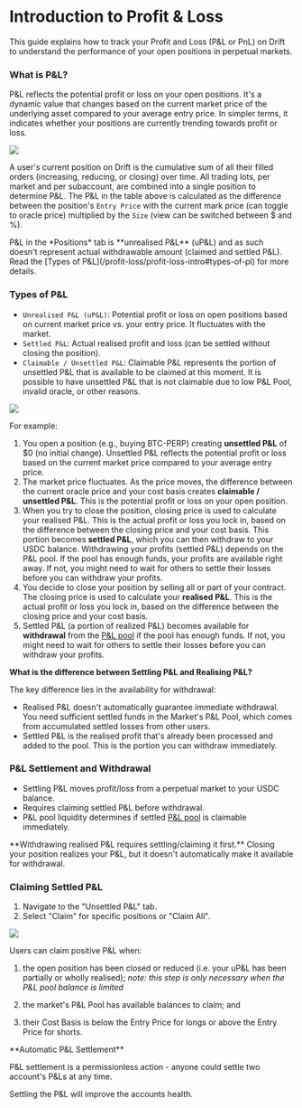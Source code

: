 
# Introduction to Profit & Loss

This guide explains how to track your Profit and Loss (P&L or PnL) on Drift to understand the performance of your open positions in perpetual markets.

### What is P&L?

P&L reflects the potential profit or loss on your open positions. It's a dynamic value that changes based on the current market price of the underlying asset compared to your average entry price. In simpler terms, it indicates whether your positions are currently trending towards profit or loss.

![](/assets/pnl-positions.png)

A user's current position on Drift is the cumulative sum of all their filled orders (increasing, reducing, or closing) over time. All trading lots, per market and per subaccount, are combined into a single position to determine P&L. The P&L in the table above is calculated as the difference between the position's `Entry Price` with the current mark price (can toggle to oracle price) multiplied by the `Size` (view can be switched between $ and %).

<Callout type="warning" emoji="⚠️">
  P&L in the *Positions* tab is **unrealised P&L** (uP&L) and as such doesn't
  represent actual withdrawable amount (claimed and settled P&L). Read the
  [Types of P&L](/profit-loss/profit-loss-intro#types-of-pl) for more details.
</Callout>

### Types of P&L

- `Unrealised P&L (uP&L)`: Potential profit or loss on open positions based on current market price vs. your entry price. It fluctuates with the market.
- `Settled P&L`: Actual realised profit and loss (can be settled without closing the position).
- `Claimable / Unsettled P&L`: Claimable P&L represents the portion of unsettled P&L that is available to be claimed at this moment. It is possible to have unsettled P&L that is not claimable due to low P&L Pool, invalid oracle, or other reasons.

![](/assets/pnl-unsettled.png)

<Callout type="info" emoji="⬇️">

For example:

1. You open a position (e.g., buying BTC-PERP) creating **unsettled P&L** of $0 (no initial change). Unsettled P&L reflects the potential profit or loss based on the current market price compared to your average entry price.
2. The market price fluctuates. As the price moves, the difference between the current oracle price and your cost basis creates **claimable / unsettled P&L**. This is the potential profit or loss on your open position.
3. When you try to close the position, closing price is used to calculate your realised P&L. This is the actual profit or loss you lock in, based on the difference between the closing price and your cost basis.
This portion becomes **settled P&L**, which you can then withdraw to your USDC balance. Withdrawing your profits (settled P&L) depends on the P&L pool. If the pool has enough funds, your profits are available right away. If not, you might need to wait for others to settle their losses before you can withdraw your profits.
4. You decide to close your position by selling all or part of your contract. The closing price is used to calculate your **realised P&L**. This is the actual profit or loss you lock in, based on the difference between the closing price and your cost basis.
5. Settled P&L (a portion of realized P&L) becomes available for **withdrawal** from the [P&L pool](/profit-loss/profit-loss-pool) if the pool has enough funds. If not, you might need to wait for others to settle their losses before you can withdraw your profits.
</Callout>

**What is the difference between Settling P&L and Realising P&L?** 

The key difference lies in the availability for withdrawal:
- Realised P&L doesn't automatically guarantee immediate withdrawal. You need sufficient settled funds in the Market's P&L Pool, which comes from accumulated settled losses from other users.
- Settled P&L is the realised profit that's already been processed and added to the pool. This is the portion you can withdraw immediately.


### P&L Settlement and Withdrawal

- Settling P&L moves profit/loss from a perpetual market to your USDC balance.
- Requires claiming settled P&L before withdrawal.
- P&L pool liquidity determines if settled [P&L pool](/profit-loss/profit-loss-pool) is claimable immediately.

<Callout type="warning" emoji="⚠️">
**Withdrawing realised P&L requires settling/claiming it first.** Closing your position realizes your P&L, but it doesn't automatically make it available for withdrawal.
</Callout>

### Claiming Settled P&L

1. Navigate to the "Unsettled P&L" tab.
2. Select "Claim" for specific positions or "Claim All".

![](/assets/pnl-claim.png)

Users can claim positive P&L when:

1.  the open position has been closed or reduced (i.e. your uP&L has been partially or wholly realised); _note: this step is only necessary when the P&L pool balance is limited_

2.  the market's P&L Pool has available balances to claim; and

3.  their Cost Basis is below the Entry Price for longs or above the Entry Price for shorts.

<Callout type="warning" emoji="⚠️">
**Automatic P&L Settlement**

P&L settlement is a permissionless action - anyone could settle two account's P&Ls at any time. 
</Callout>

Settling the P&L will improve the accounts health. 
